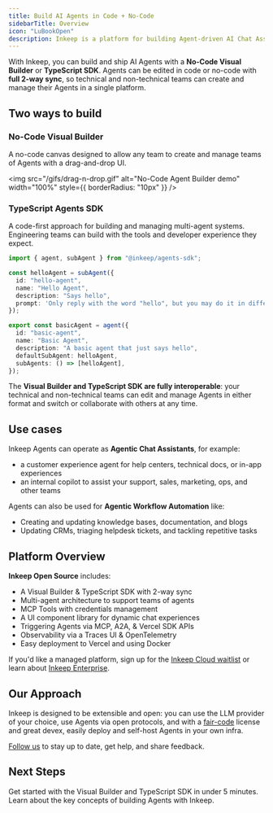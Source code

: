 ```yaml
---
title: Build AI Agents in Code + No-Code
sidebarTitle: Overview
icon: "LuBookOpen"
description: Inkeep is a platform for building Agent-driven AI Chat Assistants and AI Workflows.
---
```


With Inkeep, you can build and ship AI Agents with a **No-Code Visual Builder** or **TypeScript SDK**. Agents can be edited in code or no-code with **full 2-way sync**, so technical and non-technical teams can create and manage their Agents in a single platform.

## Two ways to build

### No-Code Visual Builder

A no-code canvas designed to allow any team to create and manage teams of Agents with a drag-and-drop UI.

<img
  src="/gifs/drag-n-drop.gif"
  alt="No-Code Agent Builder demo"
  width="100%"
  style={{ borderRadius: "10px" }}
/>

### TypeScript Agents SDK

A code-first approach for building and managing multi-agent systems. Engineering teams can build with the tools and developer experience they expect.

   ```typescript
   import { agent, subAgent } from "@inkeep/agents-sdk";

   const helloAgent = subAgent({
     id: "hello-agent",
     name: "Hello Agent",
     description: "Says hello",
     prompt: 'Only reply with the word "hello", but you may do it in different variations like h3110, h3110w0rld, h3110w0rld! etc...',
   });

   export const basicAgent = agent({
     id: "basic-agent",
     name: "Basic Agent",
     description: "A basic agent that just says hello",
     defaultSubAgent: helloAgent,
     subAgents: () => [helloAgent],
   });
   ```

The **Visual Builder and TypeScript SDK are fully interoperable**: your technical and non-technical teams can edit and manage Agents in either format and switch or collaborate with others at any time.

## Use cases
Inkeep Agents can operate as **Agentic Chat Assistants**, for example:
- a customer experience agent for help centers, technical docs, or in-app experiences
- an internal copilot to assist your support, sales, marketing, ops, and other teams

Agents can also be used for **Agentic Workflow Automation** like:
- Creating and updating knowledge bases, documentation, and blogs
- Updating CRMs, triaging helpdesk tickets, and tackling repetitive tasks

## Platform Overview

**Inkeep Open Source** includes:
- A Visual Builder & TypeScript SDK with 2-way sync
- Multi-agent architecture to support teams of agents
- MCP Tools with credentials management
- A UI component library for dynamic chat experiences
- Triggering Agents via MCP, A2A, & Vercel SDK APIs
- Observability via a Traces UI & OpenTelemetry
- Easy deployment to Vercel and using Docker

If you'd like a managed platform, sign up for the [Inkeep Cloud waitlist](https://inkeep.com/cloud-waitlist) or learn about [Inkeep Enterprise](https://inkeep.com/enterprise).

## Our Approach

Inkeep is designed to be extensible and open: you can use the LLM provider of your choice, use Agents via open protocols, and with a [fair-code](/community/license) license and great devex, easily deploy and self-host Agents in your own infra.

[Follow us](https://docs.inkeep.com/community/inkeep-community) to stay up to date, get help, and share feedback.

## Next Steps

<Cards>
  <Card title="Follow the Quick Start" icon="LuZap" href="/quick-start">
    Get started with the Visual Builder and TypeScript SDK in under 5 minutes.
  </Card>
  <Card title="Conceptual Overview" icon="LuLightbulb" href="/concepts">
    Learn about the key concepts of building Agents with Inkeep.
  </Card>
</Cards>
